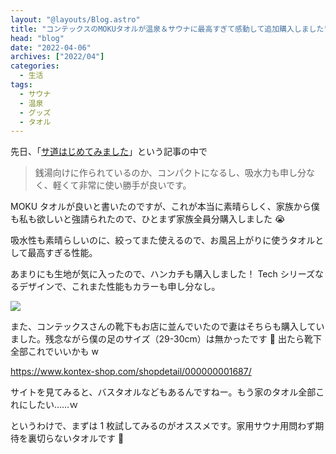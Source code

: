 ```yaml
---
layout: "@layouts/Blog.astro"
title: "コンテックスのMOKUタオルが温泉＆サウナに最高すぎて感動して追加購入しました"
head: "blog"
date: "2022-04-06"
archives: ["2022/04"]
categories:
  - 生活
tags:
  - サウナ
  - 温泉
  - グッズ
  - タオル
---
```



先日、「[サ道はじめてみました](/blog/2022/01/02/サ道はじめてみました)」という記事の中で

> 銭湯向けに作られているのか、コンパクトになるし、吸水力も申し分なく、軽くて非常に使い勝手が良いです。

MOKU タオルが良いと書いたのですが、これが本当に素晴らしく、家族から僕も私も欲しいと強請られたので、ひとまず家族全員分購入しました 😭

吸水性も素晴らしいのに、絞ってまた使えるので、お風呂上がりに使うタオルとして最高すぎる性能。

あまりにも生地が気に入ったので、ハンカチも購入しました！ Tech シリーズなるデザインで、これまた性能もカラーも申し分なし。

<img src={mokuTech} />

また、コンテックスさんの靴下もお店に並んでいたので妻はそちらも購入していました。残念ながら僕の足のサイズ（29-30cm）は無かったです 🥺 出たら靴下全部これでいいかも w

https://www.kontex-shop.com/shopdetail/000000001687/

サイトを見てみると、バスタオルなどもあるんですねー。もう家のタオル全部これにしたい……ｗ

というわけで、まずは 1 枚試してみるのがオススメです。家用サウナ用問わず期待を裏切らないタオルです 🤟

<Amazon
  asin="B07Z9HR8Z6"
  title="今治タオル コンテックス MOKU Light Towel チャコール"
/>
